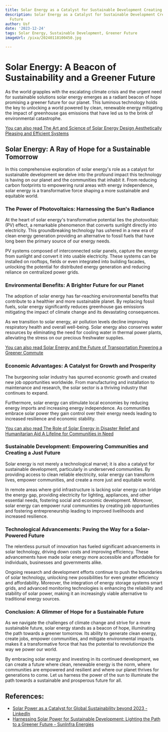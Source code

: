 ```yaml
---
title: Solar Energy as a Catalyst for Sustainable Development Creating a Greener Future
description: Solar Energy as a Catalyst for Sustainable Development Creating a Greener
  Future
author: Usf
date: '2023-12-24'
tags: Solar Energy, Sustainable Development, Greener Future
imageUrl: /pixa/20240118100450.jpg

---
```

# Solar Energy: A Beacon of Sustainability and a Greener Future

As the world grapples with the escalating climate crisis  and the  urgent need for sustainable solutions solar energy emerges as a radiant beacon of hope promising a greener future  for our planet. This luminous technology holds  the  key to  unlocking a world powered by clean, renewable energy mitigating the impact of greenhouse gas emissions  that have led us to the brink of  environmental catastrophe.

[You can also read The Art and Science of Solar Energy Design Aesthetically Pleasing and Efficient Systems](The%20Art%20and%20Science%20of%20Solar%20Energy%20Design%20Aesthetically%20Pleasing%20and%20Efficient%20Systems)


## Solar Energy: A Ray of Hope for a Sustainable  Tomorrow

In this  comprehensive exploration of solar energy's role as a catalyst for sustainable  development we delve into the profound impact  this technology is having on our planet and the communities that  inhabit it. From  reducing carbon footprints to empowering rural areas  with energy independence, solar  energy is a transformative force shaping a more sustainable and equitable world.

### The Power of Photovoltaics: Harnessing the Sun's Radiance

At the heart of solar energy's transformative potential lies the photovoltaic (PV) effect, a remarkable phenomenon that converts sunlight directly into electricity. This groundbreaking  technology has ushered in a new era  of clean energy generation providing an alternative to fossil fuels that have long been the primary source of our energy needs.

PV systems composed of interconnected solar panels,  capture the  energy from sunlight and convert it into usable electricity. These systems can be installed on rooftops, fields or even integrated into  building facades, unlocking the potential  for distributed energy generation and reducing reliance on centralized power grids.

### Environmental Benefits: A Brighter Future for our Planet

The adoption of solar energy has far-reaching environmental  benefits that contribute to a healthier and more sustainable planet. By replacing fossil fuels,  solar energy significantly reduces greenhouse  gas emissions mitigating the impact  of climate change and its devastating consequences.

As we transition to solar energy,  air pollution levels decline improving respiratory health and overall well-being. Solar energy also  conserves water  resources by eliminating the  need for cooling  water in thermal power plants, alleviating the stress on our precious freshwater supplies.

[You can also read Solar Energy and  the  Future of Transportation Powering a Greener Commute](Solar%20Energy%20and%20the%20Future%20of%20Transportation%20Powering%20a%20Greener%20Commute)


### Economic Advantages: A Catalyst  for Growth and Prosperity

The burgeoning  solar industry has spurred  economic growth and created new job opportunities worldwide. From manufacturing and installation to maintenance and research, the solar sector is a thriving industry  that continues to expand.

Furthermore, solar energy can stimulate local economies by reducing energy imports and increasing  energy independence. As communities embrace solar power they gain control over their energy needs leading  to  increased resilience and economic stability.

[You can also read The Role  of Solar Energy in Disaster Relief and Humanitarian  Aid A Lifeline for  Communities in  Need](The%20Role%20of%20Solar%20Energy%20in%20Disaster%20Relief%20and%20Humanitarian%20Aid%20A%20Lifeline%20for%20Communities%20in%20Need)


### Sustainable Development: Empowering Communities and Creating a Just Future

Solar energy is not  merely a technological marvel; it is also a  catalyst for sustainable  development, particularly in  underserved communities. By providing access to clean reliable electricity, solar energy can transform lives, empower communities, and create a more just and  equitable world.

In remote areas where grid  infrastructure is lacking solar energy can bridge the energy gap, providing electricity for lighting, appliances, and other essential needs,  fostering social and  economic development.  Moreover, solar energy can empower rural communities by creating job opportunities and fostering entrepreneurship leading to improved livelihoods and increased resilience.

### Technological Advancements: Paving the Way for a Solar-Powered  Future

The relentless pursuit of innovation has fueled significant advancements in solar technology, driving down costs and  improving efficiency. These  advancements have made solar energy more accessible and affordable for  individuals, businesses and governments  alike.

Ongoing  research and development efforts continue to push the  boundaries of solar technology, unlocking new possibilities for even greater efficiency and affordability. Moreover,  the integration of energy  storage systems smart  grids, and  advanced monitoring technologies is  enhancing the reliability and stability of solar power,  making it  an increasingly viable alternative to traditional energy sources.

### Conclusion: A Glimmer of Hope  for a Sustainable Future

As we  navigate the challenges of climate change and strive for a more sustainable future, solar energy stands as a beacon of hope, illuminating the path towards a greener tomorrow. Its ability to generate  clean energy, create jobs, empower communities, and mitigate environmental impacts makes it  a transformative force that has the potential to revolutionize the way  we power our world.

By  embracing solar energy and investing in its continued development, we can create a future where clean, renewable energy is the norm, where communities are  empowered and resilient and where  our planet thrives for generations to  come. Let us harness the power of the sun to illuminate the path towards a  sustainable and prosperous future for all.

## References:
- [Solar Power as a Catalyst for Global Sustainability beyond 2023 - LinkedIn](https://www.linkedin.com/pulse/solar-power-catalyst-global-sustainability-beyond-2023-engineerinc)
- [Harnessing Solar Power for Sustainable Development: Lighting the Path to a Greener Future - SunInfra Energies](https://suninfra.co.in/harnessing-solar-power-for-sustainable-development-lighting-the-path-to-a-greener-future/)
